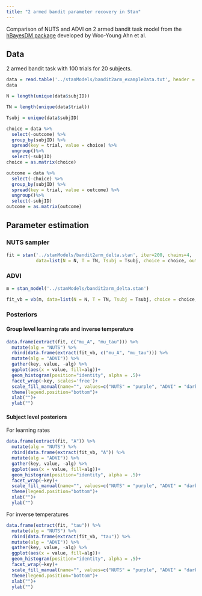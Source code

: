 ```yaml
---
title: "2 armed bandit parameter recovery in Stan"
---
```


Comparison of NUTS and ADVI on 2 armed bandit task model from the [hBayesDM package](https://ccs-lab.github.io/hBayesDM/articles/getting_started.html) developed by Woo-Young Ahn et al. 

## Data

2 armed bandit task with 100 trials for 20 subjects.

```r
data = read.table('../stanModels/bandit2arm_exampleData.txt', header = T)
data
```
```r
N = length(unique(data$subjID))

TN = length(unique(data$trial))

Tsubj = unique(data$subjID)

choice = data %>%
  select(-outcome) %>%
  group_by(subjID) %>%
  spread(key = trial, value = choice) %>%
  ungroup()%>%
  select(-subjID)
choice = as.matrix(choice)

outcome = data %>%
  select(-choice) %>%
  group_by(subjID) %>%
  spread(key = trial, value = outcome) %>%
  ungroup()%>%
  select(-subjID)
outcome = as.matrix(outcome)

```

## Parameter estimation 

### NUTS sampler

```r
fit = stan('../stanModels/bandit2arm_delta.stan', iter=200, chains=4, 
           data=list(N = N, T = TN, Tsubj = Tsubj, choice = choice, outcome = outcome))
```

### ADVI

```r
m = stan_model('../stanModels/bandit2arm_delta.stan')
```

```r
fit_vb = vb(m, data=list(N = N, T = TN, Tsubj = Tsubj, choice = choice, outcome = outcome))
```

### Posteriors

#### Group level learning rate and inverse temperature

```r
data.frame(extract(fit, c("mu_A", "mu_tau"))) %>%
  mutate(alg = "NUTS") %>%
  rbind(data.frame(extract(fit_vb, c("mu_A", "mu_tau"))) %>%
  mutate(alg = "ADVI")) %>%
  gather(key, value, -alg) %>%
  ggplot(aes(x = value, fill=alg))+
  geom_histogram(position="identity", alpha = .5)+
  facet_wrap(~key, scales='free')+
  scale_fill_manual(name="", values=c("NUTS" = "purple", "ADVI" = "dark green"))+
  theme(legend.position="bottom")+
  xlab("")+
  ylab("")
```
#### Subject level posteriors

For learning rates

```r
data.frame(extract(fit, "A")) %>%
  mutate(alg = "NUTS") %>%
  rbind(data.frame(extract(fit_vb, "A")) %>%
  mutate(alg = "ADVI")) %>%
  gather(key, value, -alg) %>%
  ggplot(aes(x = value, fill=alg))+
  geom_histogram(position="identity", alpha = .5)+
  facet_wrap(~key)+
  scale_fill_manual(name="", values=c("NUTS" = "purple", "ADVI" = "dark green"))+
  theme(legend.position="bottom")+
  xlab("")+
  ylab("")
```
For inverse temperatures

```r
data.frame(extract(fit, "tau")) %>%
  mutate(alg = "NUTS") %>%
  rbind(data.frame(extract(fit_vb, "tau")) %>%
  mutate(alg = "ADVI")) %>%
  gather(key, value, -alg) %>%
  ggplot(aes(x = value, fill=alg))+
  geom_histogram(position="identity", alpha = .5)+
  facet_wrap(~key)+
  scale_fill_manual(name="", values=c("NUTS" = "purple", "ADVI" = "dark green"))+
  theme(legend.position="bottom")+
  xlab("")+
  ylab("")
```
